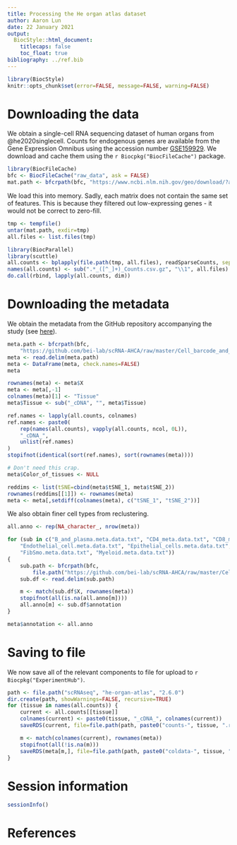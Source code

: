 ```yaml
---
title: Processing the He organ atlas dataset
author: Aaron Lun
date: 22 January 2021
output:
  BiocStyle::html_document:
    titlecaps: false
    toc_float: true
bibliography: ../ref.bib
---
```


```r
library(BiocStyle)
knitr::opts_chunk$set(error=FALSE, message=FALSE, warning=FALSE)
```

# Downloading the data

We obtain a single-cell RNA sequencing dataset of human organs from @he2020singlecell.
Counts for endogenous genes are available from the Gene Expression Omnibus
using the accession number [GSE159929](https://www.ncbi.nlm.nih.gov/geo/query/acc.cgi?acc=GSE159929).
We download and cache them using the `r Biocpkg("BiocFileCache")` package.

```r
library(BiocFileCache)
bfc <- BiocFileCache("raw_data", ask = FALSE)
mat.path <- bfcrpath(bfc, "https://www.ncbi.nlm.nih.gov/geo/download/?acc=GSE159929&format=file")
```

We load this into memory.
Sadly, each matrix does not contain the same set of features.
This is because they filtered out low-expressing genes - it would not be correct to zero-fill.

```r
tmp <- tempfile()
untar(mat.path, exdir=tmp)
all.files <- list.files(tmp)

library(BiocParallel)
library(scuttle)
all.counts <- bplapply(file.path(tmp, all.files), readSparseCounts, sep=",", row.names=1, quote='"')
names(all.counts) <- sub(".*_([^_]+)_Counts.csv.gz", "\\1", all.files)
do.call(rbind, lapply(all.counts, dim))
```

# Downloading the metadata

We obtain the metadata from the GitHub repository accompanying the study 
(see [here](https://github.com/bei-lab/scRNA-AHCA/tree/master/Cell_barcode_and_corresponding_cell_types_of_AHCA)).

```r
meta.path <- bfcrpath(bfc,
    "https://github.com/bei-lab/scRNA-AHCA/raw/master/Cell_barcode_and_corresponding_cell_types_of_AHCA/Annotation_AHCA_alltissues_meta.data_84363_cell.txt")
meta <- read.delim(meta.path)
meta <- DataFrame(meta, check.names=FALSE)
meta

rownames(meta) <- meta$X
meta <- meta[,-1]
colnames(meta)[1] <- "Tissue"
meta$Tissue <- sub("_cDNA", "", meta$Tissue)

ref.names <- lapply(all.counts, colnames)
ref.names <- paste0(
    rep(names(all.counts), vapply(all.counts, ncol, 0L)),
    "_cDNA_", 
    unlist(ref.names)
)
stopifnot(identical(sort(ref.names), sort(rownames(meta))))

# Don't need this crap.
meta$Color_of_tissues <- NULL

reddims <- list(tSNE=cbind(meta$tSNE_1, meta$tSNE_2))
rownames(reddims[[1]]) <- rownames(meta)
meta <- meta[,setdiff(colnames(meta), c("tSNE_1", "tSNE_2"))]
```

We also obtain finer cell types from reclustering.

```r
all.anno <- rep(NA_character_, nrow(meta))

for (sub in c("B_and_plasma.meta.data.txt", "CD4_meta.data.txt", "CD8_meta.data.txt",
    "Endothelial_cell.meta.data.txt", "Epithelial_cells.meta.data.txt", 
    "FibSmo.meta.data.txt", "Myeloid.meta.data.txt")) 
{
    sub.path <- bfcrpath(bfc,
        file.path("https://github.com/bei-lab/scRNA-AHCA/raw/master/Cell_barcode_and_corresponding_cell_types_of_AHCA", sub))
    sub.df <- read.delim(sub.path)

    m <- match(sub.df$X, rownames(meta))
    stopifnot(all(is.na(all.anno[m])))
    all.anno[m] <- sub.df$annotation
}

meta$annotation <- all.anno
```

# Saving to file

We now save all of the relevant components to file for upload to `r Biocpkg("ExperimentHub")`.

```r
path <- file.path("scRNAseq", "he-organ-atlas", "2.6.0")
dir.create(path, showWarnings=FALSE, recursive=TRUE)
for (tissue in names(all.counts)) {
    current <- all.counts[[tissue]]
    colnames(current) <- paste0(tissue, "_cDNA_", colnames(current))
    saveRDS(current, file=file.path(path, paste0("counts-", tissue, ".rds")))

    m <- match(colnames(current), rownames(meta))
    stopifnot(all(!is.na(m)))
    saveRDS(meta[m,], file=file.path(path, paste0("coldata-", tissue, ".rds")))
}
```

# Session information

```r
sessionInfo()
```

# References

